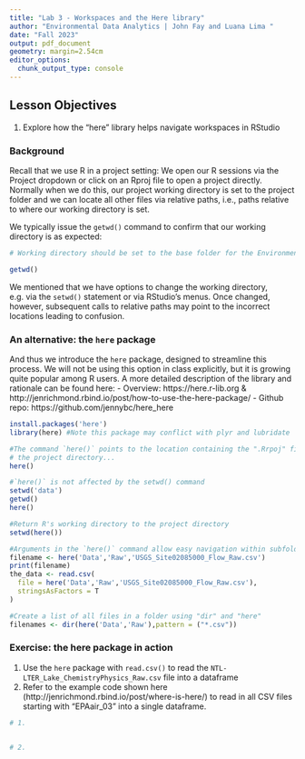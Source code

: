 ```yaml
---
title: "Lab 3 - Workspaces and the Here library"
author: "Environmental Data Analytics | John Fay and Luana Lima "
date: "Fall 2023"
output: pdf_document
geometry: margin=2.54cm
editor_options: 
  chunk_output_type: console
---
```


## Lesson Objectives
1. Explore how the "here" library helps navigate workspaces in RStudio

### Background
Recall that we use R in a project setting: We open our R sessions via the Project dropdown or click on an Rproj file to open a project directly. Normally when we do this, our project working directory is set to the project folder and we can locate all other files via relative paths, i.e., paths relative to where our working directory is set. 

We typically issue the `getwd()` command to confirm that our working directory is as expected: 

```r
# Working directory should be set to the base folder for the Environmental Data Analytics Course repository, i.e., the folder that houses the R Project file.

getwd()
```

We mentioned that we have options to change the working directory, e.g. via the `setwd()` statement or via RStudio's menus. Once changed, however, subsequent calls to relative paths may point to the incorrect locations leading to confusion. 

### An alternative: the `here` package
And thus we introduce the `here` package, designed to streamline this process. We will not be using this option in class explicitly, but it is growing quite popular among R users. A more detailed description of the library and rationale can be found here: 
 - Overview:    https://here.r-lib.org & http://jenrichmond.rbind.io/post/how-to-use-the-here-package/
 - Github repo: https://github.com/jennybc/here_here
 
```r
install.packages('here')
library(here) #Note this package may conflict with plyr and lubridate

#The command `here()` points to the location containing the ".Rrpoj" file, i.e. 
# the project directory...
here() 

#`here()` is not affected by the setwd() command
setwd('data')
getwd()
here()

#Return R's working directory to the project directory
setwd(here())

#Arguments in the `here()` command allow easy navigation within subfolders
filename <- here('Data','Raw','USGS_Site02085000_Flow_Raw.csv')
print(filename)
the_data <- read.csv(
  file = here('Data','Raw','USGS_Site02085000_Flow_Raw.csv'),
  stringsAsFactors = T
)

#Create a list of all files in a folder using "dir" and "here"
filenames <- dir(here('Data','Raw'),pattern = ("*.csv"))
```

### Exercise: the here package in action
 1. Use the `here` package with `read.csv()` to read the `NTL-LTER_Lake_ChemistryPhysics_Raw.csv` file into a dataframe
 2. Refer to the example code shown here (http://jenrichmond.rbind.io/post/where-is-here/) to read in all CSV files starting with "EPAair_03" into a single dataframe. 
```r

# 1. 


# 2.

```

